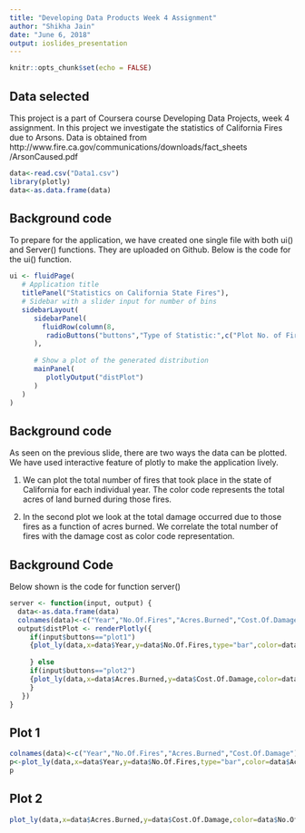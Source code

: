 ---
title: "Developing Data Products Week 4 Assignment"
author: "Shikha Jain"
date: "June 6, 2018"
output: ioslides_presentation
---

```{r setup, include=FALSE}
knitr::opts_chunk$set(echo = FALSE)
```

## Data selected

This project is a part of Coursera course Developing Data Projects, week 4 assignment.
In this project we investigate the statistics of California Fires due to Arsons.
Data is obtained from 
http://www.fire.ca.gov/communications/downloads/fact_sheets
/ArsonCaused.pdf

```{r echo=TRUE, warning=FALSE, message=FALSE}
data<-read.csv("Data1.csv")
library(plotly)
data<-as.data.frame(data)
```

## Background code
To prepare for the application, we have created one single file with both ui() and Server() functions. They are uploaded on Github.
Below is the code for the ui() function.
```{r echo=TRUE, eval=FALSE}
ui <- fluidPage(
   # Application title
   titlePanel("Statistics on California State Fires"),
   # Sidebar with a slider input for number of bins 
   sidebarLayout(
      sidebarPanel(
        fluidRow(column(8,
         radioButtons("buttons","Type of Statistic:",c("Plot No. of Fires per year (Color code: Acres Burned)"="plot1","Plot the amount of damage caused for number of acres burned (color code: No. of Fires)"="plot2"))))
      ),
      
      # Show a plot of the generated distribution
      mainPanel(
         plotlyOutput("distPlot")
      )
   )
)
```

## Background code
As seen on the previous slide, there are two ways the data can be plotted. We have used interactive feature of plotly to make the application lively.\n

1. We can plot the total number of fires that took place in the state of California for each individual year. The color code represents the total acres of land burned during those fires.

2. In the second plot we look at the total damage occurred due to those fires as a function of acres burned. We correlate the total number of fires with the damage cost as color code representation.

## Background Code
Below shown is the code for function server()
```{r eval=FALSE, echo=TRUE}
server <- function(input, output) {
  data<-as.data.frame(data)
  colnames(data)<-c("Year","No.Of.Fires","Acres.Burned","Cost.Of.Damage")
  output$distPlot <- renderPlotly({
     if(input$buttons=="plot1")
     {plot_ly(data,x=data$Year,y=data$No.Of.Fires,type="bar",color=data$Acres.Burned)%>%layout(xaxis=list(title="Year"),yaxis=list(title="No. of Fires"),legend=list(titlePanel="Acres Burned"))
       
     } else
     if(input$buttons=="plot2")
     {plot_ly(data,x=data$Acres.Burned,y=data$Cost.Of.Damage,color=data$No.Of.Fires,size=data$No.Of.Fires,mode="markers") %>% layout(xaxis=list(title="Acres Burned"),yaxis=list(title="Cost of Damage"),legend=list(title="No. Of Fires"))
     }
   })
}
```

## Plot 1
```{r echo=FALSE, warning=FALSE, message=FALSE}
colnames(data)<-c("Year","No.Of.Fires","Acres.Burned","Cost.Of.Damage")
p<-plot_ly(data,x=data$Year,y=data$No.Of.Fires,type="bar",color=data$Acres.Burned)%>%layout(xaxis=list(title="Year"),yaxis=list(title="No. of Fires"),legend=list(title="Acres Burned"))
p
```

## Plot 2
```{r echo=FALSE, warning=FALSE, message=FALSE}
plot_ly(data,x=data$Acres.Burned,y=data$Cost.Of.Damage,color=data$No.Of.Fires,size=data$No.Of.Fires,mode="markers") %>% layout(xaxis=list(title="Acres Burned"),yaxis=list(title="Cost of Damage"),legend=list(title="No. Of Fires"))

```

